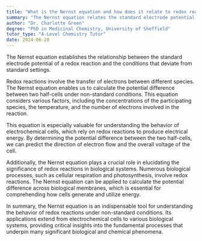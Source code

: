```yaml
---
title: "What is the Nernst equation and how does it relate to redox reactions?"
summary: "The Nernst equation relates the standard electrode potential of a redox reaction to non-standard conditions."
author: "Dr. Charlotte Green"
degree: "PhD in Medicinal Chemistry, University of Sheffield"
tutor_type: "A-Level Chemistry Tutor"
date: 2024-06-28
---
```


The Nernst equation establishes the relationship between the standard electrode potential of a redox reaction and the conditions that deviate from standard settings.

Redox reactions involve the transfer of electrons between different species. The Nernst equation enables us to calculate the potential difference between two half-cells under non-standard conditions. This equation considers various factors, including the concentrations of the participating species, the temperature, and the number of electrons involved in the reaction.

This equation is especially valuable for understanding the behavior of electrochemical cells, which rely on redox reactions to produce electrical energy. By determining the potential difference between the two half-cells, we can predict the direction of electron flow and the overall voltage of the cell.

Additionally, the Nernst equation plays a crucial role in elucidating the significance of redox reactions in biological systems. Numerous biological processes, such as cellular respiration and photosynthesis, involve redox reactions. The Nernst equation can be applied to calculate the potential difference across biological membranes, which is essential for comprehending how cells generate and utilize energy.

In summary, the Nernst equation is an indispensable tool for understanding the behavior of redox reactions under non-standard conditions. Its applications extend from electrochemical cells to various biological systems, providing critical insights into the fundamental processes that underpin many significant biological and chemical phenomena.
    